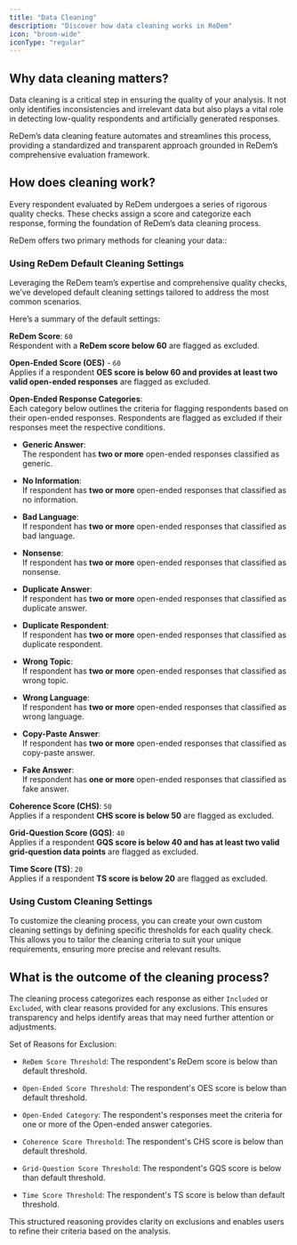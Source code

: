 ```yaml
---
title: "Data Cleaning"
description: "Discover how data cleaning works in ReDem"
icon: "broom-wide"
iconType: "regular"
---
```


## Why data cleaning matters?

Data cleaning is a critical step in ensuring the quality of your analysis. It not only identifies inconsistencies and irrelevant data but also plays a vital role in detecting low-quality respondents and artificially generated responses.

ReDem’s data cleaning feature automates and streamlines this process, providing a standardized and transparent approach grounded in ReDem’s comprehensive evaluation framework.

## How does cleaning work?

Every respondent evaluated by ReDem undergoes a series of rigorous quality checks. These checks assign a score and categorize each response, forming the foundation of ReDem’s data cleaning process.

ReDem offers two primary methods for cleaning your data::

### Using ReDem Default Cleaning Settings

Leveraging the ReDem team’s expertise and comprehensive quality checks, we’ve developed default cleaning settings tailored to address the most common scenarios.

Here’s a summary of the default settings:

**ReDem Score**: `60` <br /> Respondent with a **ReDem score below 60** are flagged as excluded.

**Open-Ended Score (OES)** - `60` <br /> Applies if a respondent **OES score is below 60 and provides at least two valid open-ended responses** are flagged as excluded.

**Open-Ended Response Categories**: <br /> Each category below outlines the criteria for flagging respondents based on their open-ended responses. Respondents are flagged as excluded if their responses meet the respective conditions.

* **Generic Answer**: <br /> The respondent has **two or more** open-ended responses classified as generic.

* **No Information**: <br /> If respondent has **two or more** open-ended responses that classified as no information.

* **Bad Language**: <br /> If respondent has **two or more** open-ended responses that classified as bad language.

* **Nonsense**: <br /> If respondent has **two or more** open-ended responses that classified as nonsense.

* **Duplicate Answer**: <br /> If respondent has **two or more** open-ended responses that classified as duplicate answer.

* **Duplicate Respondent**: <br /> If respondent has **two or more** open-ended responses that classified as duplicate respondent.

* **Wrong Topic**: <br /> If respondent has **two or more** open-ended responses that classified as wrong topic.

* **Wrong Language**: <br /> If respondent has **two or more** open-ended responses that classified as wrong language.

* **Copy-Paste Answer**: <br /> If respondent has **two or more** open-ended responses that classified as copy-paste answer.

* **Fake Answer**: <br /> If respondent has **one or more** open-ended responses that classified as fake answer.

**Coherence Score (CHS)**: `50` <br /> Applies if a respondent **CHS score is below 50** are flagged as excluded.

**Grid-Question Score (GQS)**: `40` <br /> Applies if a respondent **GQS score is below 40 and has at least two valid grid-question data points** are flagged as excluded.

**Time Score (TS)**: `20` <br /> Applies if a respondent **TS score is below 20** are flagged as excluded.

### Using Custom Cleaning Settings

To customize the cleaning process, you can create your own custom cleaning settings by defining specific thresholds for each quality check. This allows you to tailor the cleaning criteria to suit your unique requirements, ensuring more precise and relevant results.

## What is the outcome of the cleaning process?

The cleaning process categorizes each response as either `Included` or `Excluded`, with clear reasons provided for any exclusions. This ensures transparency and helps identify areas that may need further attention or adjustments.

Set of Reasons for Exclusion:

* `ReDem Score Threshold`: The respondent's ReDem score is below than default threshold.

* `Open-Ended Score Threshold`: The respondent's OES score is below than default threshold.

* `Open-Ended Category`: The respondent's responses meet the criteria for one or more of the Open-ended answer categories.

* `Coherence Score Threshold`: The respondent's CHS score is below than default threshold.

* `Grid-Question Score Threshold`: The respondent's GQS score is below than default threshold.

* `Time Score Threshold`: The respondent's TS score is below than default threshold.

This structured reasoning provides clarity on exclusions and enables users to refine their criteria based on the analysis.